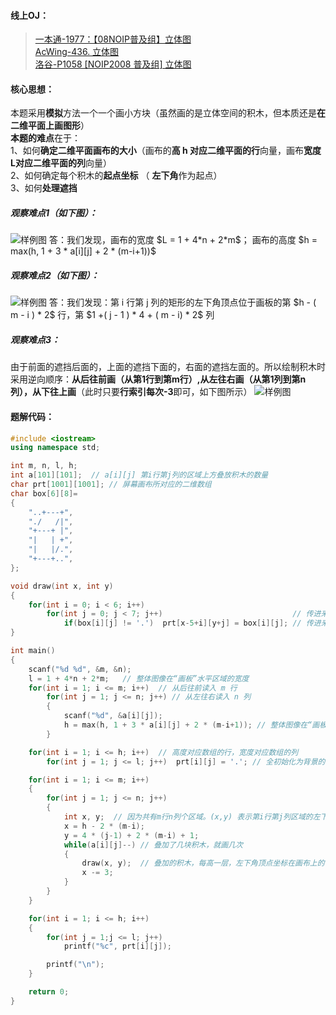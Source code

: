
#### 线上OJ：
> [一本通-1977：【08NOIP普及组】立体图](http://ybt.ssoier.cn:8088/problem_show.php?pid=1977)  
[AcWing-436. 立体图](https://www.acwing.com/problem/content/description/438/)  
[洛谷-P1058 [NOIP2008 普及组] 立体图](https://www.luogu.com.cn/problem/P1058) 

#### 核心思想：
本题采用**模拟**方法一个一个画小方块（虽然画的是立体空间的积木，但本质还是**在二维平面上画图形**）  
**本题的难点**在于：  
1、如何**确定二维平面画布的大小**（画布的**高 h 对应二维平面的行**向量，画布**宽度L对应二维平面的列**向量）  
2、如何确定每个积木的**起点坐标** （ **左下角**作为起点）  
3、如何**处理遮挡**  


##### 观察难点1（如下图）：
<Image src="/image/08pj41.png" alt="样例图" width={920} height={390} />  
答：我们发现，画布的宽度 $L = 1 + 4*n + 2*m$；  画布的高度 $h = max(h, 1 + 3 * a[i][j] + 2 * (m-i+1))$

##### 观察难点2（如下图）：
<Image src="/image/08pj42.png" alt="样例图" width={1220} height={748} />  
答：我们发现：第 i 行第 j 列的矩形的左下角顶点位于画板的第 $h - ( m - i ) * 2$ 行，第 $1 +( j - 1 ) * 4 + ( m - i) * 2$ 列

##### 观察难点3：
由于前面的遮挡后面的，上面的遮挡下面的，右面的遮挡左面的。所以绘制积木时采用逆向顺序：**从后往前画（从第1行到第m行）,从左往右画（从第1列到第n列），从下往上画**（此时只要**行索引每次-3**即可，如下图所示）
<Image src="/image/08pj43.png" alt="样例图" width={588} height={312} />  

#### 题解代码：
```cpp filename="模拟" showLineNumbers {21,27,32,36,43-49}
#include <iostream>
using namespace std;

int m, n, l, h;
int a[101][101];  // a[i][j] 第i行第j列的区域上方叠放积木的数量
char prt[1001][1001]; // 屏幕画布所对应的二维数组
char box[6][8]=
{
    "..+---+",
    "./   /|",
    "+---+ |",
    "|   | +",
    "|   |/.",
    "+---+..",
};

void draw(int x, int y)
{
    for(int i = 0; i < 6; i++)
        for(int j = 0; j < 7; j++)                             // 传进来的行索引需反向；列索引方向一致，不需要变化
            if(box[i][j] != '.')  prt[x-5+i][y+j] = box[i][j]; // 传进来的x是积木左下角的行索引（第6行），x-1是第5行，x-2是第4行... x-5是第1行
}

int main()
{
    scanf("%d %d", &m, &n);
    l = 1 + 4*n + 2*m;   // 整体图像在“画板”水平区域的宽度
    for(int i = 1; i <= m; i++)  // 从后往前读入 m 行
        for(int j = 1; j <= n; j++) // 从左往右读入 n 列
        {
            scanf("%d", &a[i][j]);
            h = max(h, 1 + 3 * a[i][j] + 2 * (m-i+1)); // 整体图像在“画板”垂直区域的高度
        }

    for(int i = 1; i <= h; i++)  // 高度对应数组的行，宽度对应数组的列
        for(int j = 1; j <= l; j++)  prt[i][j] = '.'; // 全初始化为背景的‘.’

    for(int i = 1; i <= m; i++)
    {
        for(int j = 1; j <= n; j++)
        {
            int x, y;  // 因为共有m行n列个区域。(x,y) 表示第i行第j列区域的左下角在“画板”上对应的行索引和列索引
            x = h - 2 * (m-i);
            y = 4 * (j-1) + 2 * (m-i) + 1;
            while(a[i][j]--) // 叠加了几块积木，就画几次
            {
                draw(x, y);  // 叠加的积木，每高一层，左下角顶点坐标在画布上的行索引少3
                x -= 3;
            }
        }
    }

    for(int i = 1; i <= h; i++)
    {
        for(int j = 1;j <= l; j++)
            printf("%c", prt[i][j]);

        printf("\n");
    }

    return 0;
}
```